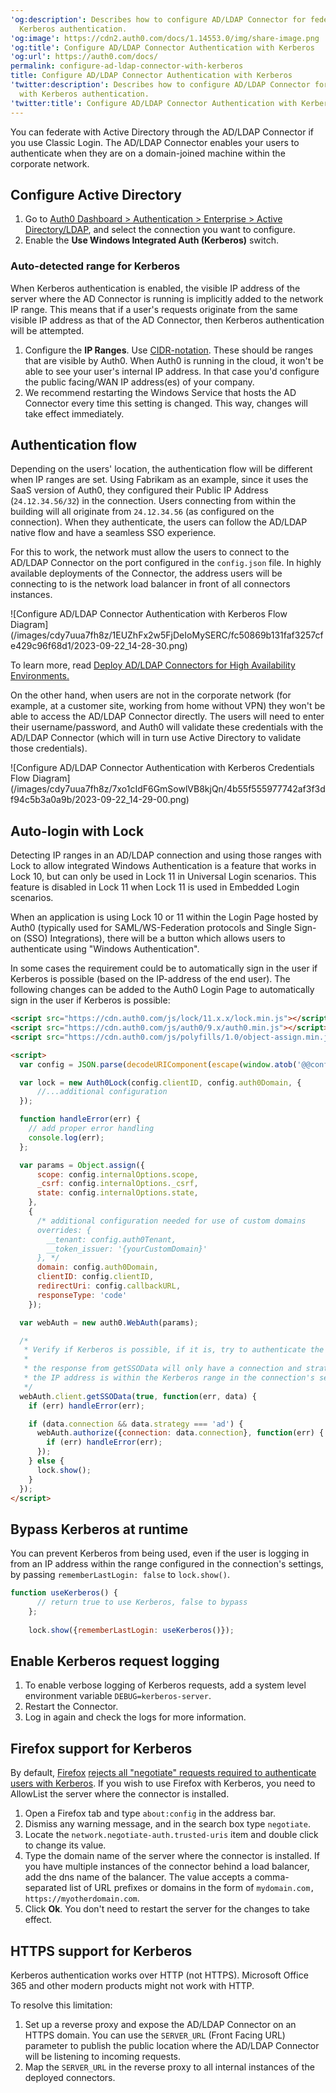 ---
'og:description': Describes how to configure AD/LDAP Connector for federating with
  Kerberos authentication.
'og:image': https://cdn2.auth0.com/docs/1.14553.0/img/share-image.png
'og:title': Configure AD/LDAP Connector Authentication with Kerberos
'og:url': https://auth0.com/docs/
permalink: configure-ad-ldap-connector-with-kerberos
title: Configure AD/LDAP Connector Authentication with Kerberos
'twitter:description': Describes how to configure AD/LDAP Connector for federating
  with Kerberos authentication.
'twitter:title': Configure AD/LDAP Connector Authentication with Kerberos
---
You can federate with Active Directory through the AD/LDAP Connector if you use Classic Login. The AD/LDAP Connector enables your users to authenticate when they are on a domain-joined machine within the corporate network.

## Configure Active Directory

1. Go to [Auth0 Dashboard \> Authentication \> Enterprise \> Active Directory/LDAP](https://manage.auth0.com/#/connections/enterprise/ad), and select the connection you want to configure.
2. Enable the **Use Windows Integrated Auth (Kerberos)** switch.

### Auto-detected range for Kerberos

When Kerberos authentication is enabled, the visible IP address of the server where the AD Connector is running is implicitly added to the network IP range. This means that if a user's requests originate from the same visible IP address as that of the AD Connector, then Kerberos authentication will be attempted.

1. Configure the **IP Ranges**. Use [CIDR-notation](https://en.wikipedia.org/wiki/Classless_Inter-Domain_Routing). These should be ranges that are visible by Auth0. When Auth0 is running in the cloud, it won't be able to see your user's internal IP address. In that case you'd configure the public facing/WAN IP address(es) of your company.
2. We recommend restarting the Windows Service that hosts the AD Connector every time this setting is changed. This way, changes will take effect immediately.

## Authentication flow

Depending on the users' location, the authentication flow will be different when IP ranges are set. Using Fabrikam as an example, since it uses the SaaS version of Auth0, they configured their Public IP Address (`24.12.34.56/32`) in the connection. Users connecting from within the building will all originate from `24.12.34.56` (as configured on the connection). When they authenticate, the users can follow the AD/LDAP native flow and have a seamless <Tooltip tip="Single Sign-On (SSO): Service that, after a user logs into one applicaton, automatically logs that user in to other applications." cta="View Glossary" href="/docs/glossary?term=SSO">SSO</Tooltip> experience.

For this to work, the network must allow the users to connect to the AD/LDAP Connector on the port configured in the `config.json` file. In highly available deployments of the Connector, the address users will be connecting to is the network load balancer in front of all connectors instances.

<Frame>
  ![Configure AD/LDAP Connector Authentication with Kerberos Flow Diagram](/images/cdy7uua7fh8z/1EUZhFx2w5FjDeIoMySERC/fc50869b131faf3257cfe429c96f68d1/2023-09-22_14-28-30.png)
</Frame>

To learn more, read [Deploy AD/LDAP Connectors for High Availability Environments.](/docs/authenticate/identity-providers/enterprise-identity-providers/active-directory-ldap/ad-ldap-connector/ad-ldap-high-availability)

On the other hand, when users are not in the corporate network (for example, at a customer site, working from home without VPN) they won't be able to access the AD/LDAP Connector directly. The users will need to enter their username/password, and Auth0 will validate these credentials with the AD/LDAP Connector (which will in turn use Active Directory to validate those credentials).

<Frame>
  ![Configure AD/LDAP Connector Authentication with Kerberos Credentials Flow Diagram](/images/cdy7uua7fh8z/7xo1cIdF6GmSowlVB8kjQn/4b55f555977742af3f3df94c5b3a0a9b/2023-09-22_14-29-00.png)
</Frame>

## Auto-login with Lock

<Callout icon="file-lines" color="#0EA5E9" iconType="regular">
  Detecting IP ranges in an AD/LDAP connection and using those ranges with Lock to allow integrated Windows Authentication is a feature that works in Lock 10, but can only be used in Lock 11 in Universal Login scenarios. This feature is disabled in Lock 11 when Lock 11 is used in Embedded Login scenarios.
</Callout>

When an application is using Lock 10 or 11 within the Login Page hosted by Auth0 (typically used for <Tooltip tip="Security Assertion Markup Language (SAML): Standardized protocol allowing two parties to exchange authentication information without a password." cta="View Glossary" href="/docs/glossary?term=SAML">SAML</Tooltip>/WS-Federation protocols and Single Sign-on (SSO) Integrations), there will be a button which allows users to authenticate using "Windows Authentication".

In some cases the requirement could be to automatically sign in the user if Kerberos is possible (based on the IP-address of the end user). The following changes can be added to the Auth0 Login Page to automatically sign in the user if Kerberos is possible:

```html lines expandable
<script src="https://cdn.auth0.com/js/lock/11.x.x/lock.min.js"></script>
<script src="https://cdn.auth0.com/js/auth0/9.x/auth0.min.js"></script>
<script src="https://cdn.auth0.com/js/polyfills/1.0/object-assign.min.js"></script>

<script>
  var config = JSON.parse(decodeURIComponent(escape(window.atob('@@config@@'))));

  var lock = new Auth0Lock(config.clientID, config.auth0Domain, {
      //...additional configuration
  });

  function handleError(err) {
    // add proper error handling
    console.log(err);
  };

  var params = Object.assign({
      scope: config.internalOptions.scope,
      _csrf: config.internalOptions._csrf,
      state: config.internalOptions.state,
    },
    {
      /* additional configuration needed for use of custom domains 
      overrides: {
        __tenant: config.auth0Tenant,
        __token_issuer: '{yourCustomDomain}'
      }, */
      domain: config.auth0Domain,
      clientID: config.clientID,
      redirectUri: config.callbackURL,
      responseType: 'code'
    });

  var webAuth = new auth0.WebAuth(params);

  /*
   * Verify if Kerberos is possible, if it is, try to authenticate the user.
   *
   * the response from getSSOData will only have a connection and strategy if 
   * the IP address is within the Kerberos range in the connection's settings
   */
  webAuth.client.getSSOData(true, function(err, data) {
    if (err) handleError(err);

    if (data.connection && data.strategy === 'ad') {
      webAuth.authorize({connection: data.connection}, function(err) {
        if (err) handleError(err);
      });
    } else {
      lock.show();
    }
  });
</script>
```

## Bypass Kerberos at runtime

You can prevent Kerberos from being used, even if the user is logging in from an IP address within the range configured in the connection's settings, by passing `rememberLastLogin: false` to `lock.show()`.

```javascript lines
function useKerberos() {
      // return true to use Kerberos, false to bypass
    };
    
    lock.show({rememberLastLogin: useKerberos()});
```

## Enable Kerberos request logging

1. To enable verbose logging of Kerberos requests, add a system level environment variable `DEBUG=kerberos-server`.
2. Restart the Connector.
3. Log in again and check the logs for more information.

## Firefox support for Kerberos

By default, [Firefox](https://www.mozilla.org/firefox) [rejects all "negotiate" requests required to authenticate users with Kerberos](https://developer.mozilla.org/en-US/docs/Mozilla/Integrated_authentication). If you wish to use Firefox with Kerberos, you need to AllowList the server where the connector is installed.

1. Open a Firefox tab and type `about:config` in the address bar.
2. Dismiss any warning message, and in the search box type `negotiate`.
3. Locate the `network.negotiate-auth.trusted-uris` item and double click to change its value.
4. Type the domain name of the server where the connector is installed. If you have multiple instances of the connector behind a load balancer, add the dns name of the balancer.
   The value accepts a comma-separated list of URL prefixes or domains in the form of `mydomain.com, https://myotherdomain.com`.
5. Click **Ok**. You don't need to restart the server for the changes to take effect.

## HTTPS support for Kerberos

Kerberos authentication works over HTTP (not HTTPS). Microsoft Office 365 and other modern products might not work with HTTP.

To resolve this limitation:

1. Set up a reverse proxy and expose the AD/LDAP Connector on an HTTPS domain. You can use the `SERVER_URL` (Front Facing URL) parameter to publish the public location where the AD/LDAP Connector will be listening to incoming requests.
2. Map the `SERVER_URL` in the reverse proxy to all internal instances of the deployed connectors.